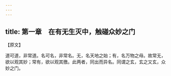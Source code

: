 ```yaml
---
---
---
```

title: 第一章　在有无生灭中，触碰众妙之门
---




【原文】

道可道，非常道。名可名，非常名。无，名天地之始；有，名万物之母。故常无，欲以观其妙；常有，欲以观其徼。此两者，同出而异名。同谓之玄，玄之又玄，众妙之门。